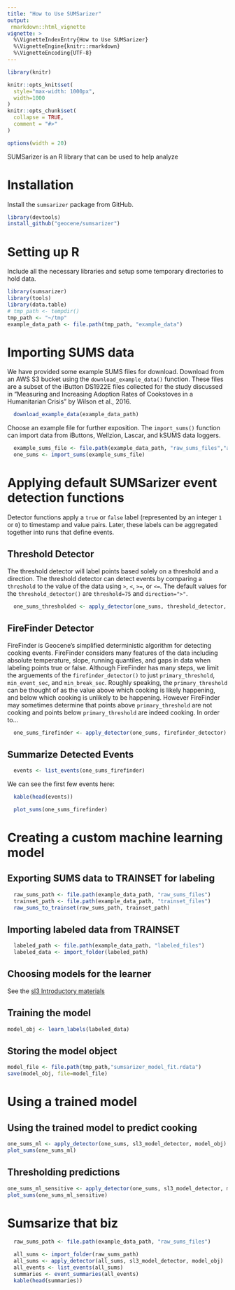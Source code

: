 ```yaml
---
title: "How to Use SUMSarizer"
output: 
 rmarkdown::html_vignette
vignette: >
  %\VignetteIndexEntry{How to Use SUMSarizer}
  %\VignetteEngine{knitr::rmarkdown}
  %\VignetteEncoding{UTF-8}
---
```


```r
library(knitr)

knitr::opts_knit$set(
  style="max-width: 1000px",
  width=1000
)
knitr::opts_chunk$set(
  collapse = TRUE,
  comment = "#>"
)

options(width = 20)
```

SUMSarizer is an R library that can be used to help analyze 

# Installation

Install the `sumsarizer` package from GitHub.
```r
library(devtools)
install_github("geocene/sumsarizer")
```

# Setting up R

Include all the necessary libraries and setup some temporary directories to hold data.

```r
library(sumsarizer)
library(tools)
library(data.table)
# tmp_path <- tempdir()
tmp_path <- "~/tmp"
example_data_path <- file.path(tmp_path, "example_data")
```

# Importing SUMS data

We have provided some example SUMS files for download. Download from an AWS S3 bucket using the `download_example_data()` function. These files are a subset of the iButton DS1922E files collected for the study discussed in "Measuring and Increasing Adoption Rates of Cookstoves in a Humanitarian Crisis" by Wilson et al., 2016.

```r
  download_example_data(example_data_path)
```

Choose an example file for further exposition. The `import_sums()` function can import data from iButtons, Wellzion, Lascar, and kSUMS data loggers.

```r
  example_sums_file <- file.path(example_data_path, "raw_sums_files","alfashir1_B12.csv")
  one_sums <- import_sums(example_sums_file)
```

# Applying default SUMSarizer event detection functions

Detector functions apply a `true` or `false` label (represented by an integer `1` or `0`) to timestamp and value pairs. Later, these labels can be aggregated together into runs that define events.

## Threshold Detector

The threshold detector will label points based solely on a threshold and a direction. The threshold detector can detect events by comparing a `threshold` to the value of the data using `>`, `<`, `>=`, or `<=`. The default values for the `threshold_detector()` are `threshold=75` and `direction=">"`.

```r
  one_sums_thresholded <- apply_detector(one_sums, threshold_detector, threshold=75, direction=">")
```

## FireFinder Detector

FireFinder is Geocene's simplified deterministic algorithm for detecting cooking events. FireFinder considers many features of the data including absolute temperature, slope, running quantiles, and gaps in data when labeling points true or false. Although FireFinder has many steps, we limit the arguements of the `firefinder_detector()` to just `primary_threshold`, `min_event_sec`, and  `min_break_sec`. Roughly speaking, the `primary_threshold` can be thought of as the value above which cooking is likely happening, and below which cooking is unlikely to be happening. However FireFinder may sometimes determine that points above `primary_threshold` are not cooking and points below  `primary_threshold` are indeed cooking. In order to...

```r
  one_sums_firefinder <- apply_detector(one_sums, firefinder_detector)
```

## Summarize Detected Events

```r
  events <- list_events(one_sums_firefinder)
```

We can see the first few events here:

```r
  kable(head(events))
```

```r
  plot_sums(one_sums_firefinder)
```

# Creating a custom machine learning model

## Exporting SUMS data to TRAINSET for labeling

```r
  raw_sums_path <- file.path(example_data_path, "raw_sums_files")
  trainset_path <- file.path(example_data_path, "trainset_files")
  raw_sums_to_trainset(raw_sums_path, trainset_path)
```

## Importing labeled data from TRAINSET

```r
  labeled_path <- file.path(example_data_path, "labeled_files")
  labeled_data <- import_folder(labeled_path)
```

## Choosing models for the learner

See the [sl3 Introductory materials](https://tlverse.org/tlverse-handbook/ensemble-machine-learning.html)

## Training the model

```r
model_obj <- learn_labels(labeled_data)
```


## Storing the model object

```r
model_file <- file.path(tmp_path,"sumsarizer_model_fit.rdata")
save(model_obj, file=model_file)
```

# Using a trained model
## Using the trained model to predict cooking

```r
one_sums_ml <- apply_detector(one_sums, sl3_model_detector, model_obj)
plot_sums(one_sums_ml)
```

## Thresholding predictions

```r
one_sums_ml_sensitive <- apply_detector(one_sums, sl3_model_detector, model_obj,0.1)
plot_sums(one_sums_ml_sensitive)
```

# Sumsarize that biz
```r
  raw_sums_path <- file.path(example_data_path, "raw_sums_files")
```
```r
  all_sums <- import_folder(raw_sums_path)
  all_sums <- apply_detector(all_sums, sl3_model_detector, model_obj)
  all_events <- list_events(all_sums)
  summaries <- event_summaries(all_events)
  kable(head(summaries))
```


